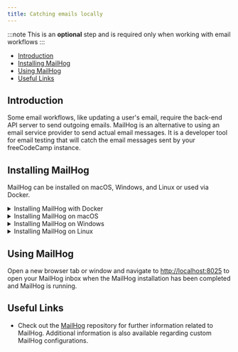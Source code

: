 ```yaml
---
title: Catching emails locally
---
```


:::note
This is an **optional** step and is required only when working with email workflows
:::

- [Introduction](#introduction)
- [Installing MailHog](#installing-mailhog)
- [Using MailHog](#using-mailhog)
- [Useful Links](#useful-links)

## Introduction

Some email workflows, like updating a user's email, require the back-end API server to send outgoing emails. MailHog is an alternative to using an email service provider to send actual email messages. It is a developer tool for email testing that will catch the email messages sent by your freeCodeCamp instance.

## Installing MailHog

MailHog can be installed on macOS, Windows, and Linux or used via Docker.

<details>
  <summary>Installing MailHog with Docker</summary>

If you have Docker installed then you can use

```bash
docker run --name mailhog -d -e "MH_STORAGE=maildir" -v $PWD/maildir:/maildir -p 1025:1025 -p 8025:8025 mailhog/mailhog
```

to start MailHog in the background and

```bash
docker stop mailhog
```

to stop it.

When the installation completes, you can start [using MailHog](#using-mailhog).

</details>

<details>
<summary>Installing MailHog on macOS</summary>

Install MailHog on macOS with [Homebrew](https://brew.sh/):

```bash
brew install mailhog
brew services start mailhog
```

The above commands will start a MailHog service in the background.

When the installation completes, you can start [using MailHog](#using-mailhog).

</details>

<details>

<summary>Installing MailHog on Windows</summary>

Download the latest version of MailHog from [MailHog's official repository](https://github.com/mailhog/MailHog/releases). Locate and click on the link for your Windows version (32 or 64 bit) and a `.exe` file will be downloaded to your computer.

When the download completes, click to open the file. A Windows firewall notification may appear, requesting access permission for MailHog. A standard Windows command line prompt will open where MailHog will be running once firewall access is granted.

Close MailHog by closing the command prompt window. To start MailHog again, click on the MailHog executable (`.exe`) file that was downloaded initially - it is not necessary to download a new MailHog installation file.

Start [using MailHog](#using-mailhog).

</details>

<details>

<summary>Installing MailHog on Linux</summary>

First, install [Go](https://golang.org).

Run the following commands to install GO on Debian-based systems like Ubuntu and Linux Mint.

```bash
sudo apt-get install golang
```

Run the following commands to install GO on RPM-based systems like CentOS, Fedora, Red Hat Linux, etc.

```bash
sudo dnf install golang
```

Alternatively, run the following commands to install GO.

```bash
sudo yum install golang
```

Now set the path for Go with the following commands.

```bash
echo "export GOPATH=$HOME/go" >> ~/.profile
echo 'export PATH=$PATH:/usr/local/go/bin:$GOPATH/bin' >> ~/.profile
source ~/.profile
```

Finally, enter the commands below to install and run MailHog.

```bash
go get github.com/mailhog/MailHog
sudo cp /home/$(whoami)/go/bin/MailHog /usr/local/bin/mailhog
mailhog
```

Start [using MailHog](#using-mailhog).

</details>

## Using MailHog

Open a new browser tab or window and navigate to [http://localhost:8025](http://localhost:8025) to open your MailHog inbox when the MailHog installation has been completed and MailHog is running.

## Useful Links

- Check out the [MailHog](https://github.com/mailhog/MailHog) repository for further information related to MailHog. Additional information is also available regarding custom MailHog configurations.
